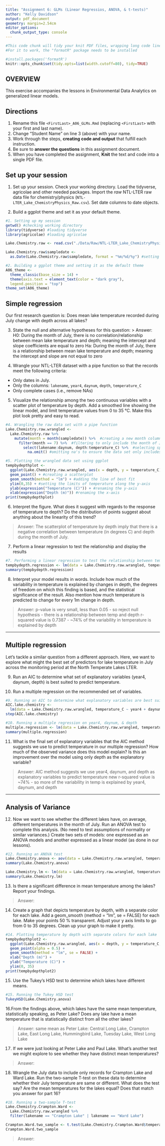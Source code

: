 ```yaml
---
title: "Assignment 6: GLMs (Linear Regressios, ANOVA, & t-tests)"
author: "Kelly Davidson"
output: pdf_document
geometry: margin=2.54cm
editor_options: 
  chunk_output_type: console
---
```


```r
#This code chunk will tidy your knit PDF files, wrapping long code lines
#For it to work, the "formatR" package needs to be installed

#install.packages('formatR')
knitr::opts_chunk$set(tidy.opts=list(width.cutoff=80), tidy=TRUE)
```

## OVERVIEW

This exercise accompanies the lessons in Environmental Data Analytics on generalized linear models. 

## Directions
1. Rename this file `<FirstLast>_A06_GLMs.Rmd` (replacing `<FirstLast>` with your first and last name).
2. Change "Student Name" on line 3 (above) with your name.
3. Work through the steps, **creating code and output** that fulfill each instruction.
4. Be sure to **answer the questions** in this assignment document.
5. When you have completed the assignment, **Knit** the text and code into a single PDF file.


## Set up your session 
1. Set up your session. Check your working directory. Load the tidyverse, agricolae and other needed packages. Import the *raw* NTL-LTER raw data file for chemistry/physics (`NTL-LTER_Lake_ChemistryPhysics_Raw.csv`). Set date columns to date objects.

2. Build a ggplot theme and set it as your default theme.

```r
#1. Setting up my session
getwd() #checking working directory
library(tidyverse) #loading tidyverse
library(agricolae) #loading agricolae

Lake.Chemistry.raw <- read.csv("./Data/Raw/NTL-LTER_Lake_ChemistryPhysics_Raw.csv", stringsAsFactors = TRUE) #importing and naming the raw data set

Lake.Chemistry.raw$sampledate <-
  as.Date(Lake.Chemistry.raw$sampledate, format = "%m/%d/%y") #setting the 'sampledate' column  as a date object

#2. Building a ggplot theme and setting it as the default theme
A06_theme <-
  theme_classic(base_size = 14) +
  theme(axis.text = element_text(color = "dark gray"), 
  legend.position = "top")
theme_set(A06_theme)

```

## Simple regression
Our first research question is: Does mean lake temperature recorded during July change with depth across all lakes?

3. State the null and alternative hypotheses for this question:
> Answer:
H0: During the month of July, there is no correlation/relationship between mean lake temperature and depth; meaning the intercept and slope coefficients are equal to zero
Ha: During the month of July, there is a relationship between mean lake temperature and depth; meaning the intercept and slope are not equal to zero

4.  Wrangle your NTL-LTER dataset with a pipe function so that the records meet the following criteria: 
 * Only dates in July. 
 * Only the columns: `lakename`, `year4`, `daynum`, `depth`, `temperature_C`
 * Only complete cases (i.e., remove NAs)

5. Visualize the relationship among the two continuous variables with a scatter plot of temperature by depth. Add a smoothed line showing the linear model, and limit temperature values from 0 to 35 °C. Make this plot look pretty and easy to read.

```r
#4. Wrangling the raw data set with a pipe function
Lake.Chemistry.raw.wrangled <- 
  Lake.Chemistry.raw %>% 
    mutate(month = month(sampledate)) %>%  #creating a new month column from the 'sampledate' column
      filter(month == 7) %>%  #filtering to only include the month of July
        select(lakename:daynum, depth:temperature_C) %>%  #selecting specific columns as specified above
          na.omit() #omitting na's to ensure the data set only includes complete cases

#5. Plotting the wrangled data set using ggplot
tempbydepthplot <-
  ggplot(Lake.Chemistry.raw.wrangled, aes(x = depth, y = temperature_C)) + #assigning x & y values
  geom_point() + #creating a scatterplot
  geom_smooth(method = "lm") + #adding the line of best fit
  ylim(0,35) + #setting the limits of temperature along the y-axis
  ylab(expression("Temperature (C)")) + #renaming the y-axis
  xlab(expression("Depth (m)")) #renaming the x-axis
print(tempbydepthplot)

```

6. Interpret the figure. What does it suggest with regards to the response of temperature to depth? Do the distribution of points suggest about anything about the linearity of this trend?

> Answer: The scatterplot of temperature by depth imply that there is a negative correlation between temperature (in degrees C) and depth during the month of July.

7. Perform a linear regression to test the relationship and display the results

```r
#7. Performing a linear regression to test the relationship between temperature & depth
tempbydepth.regression <- lm(data = Lake.Chemistry.raw.wrangled, temperature_C ~ depth)
summary(tempbydepth.regression)

```

8. Interpret your model results in words. Include how much of the variability in temperature is explained by changes in depth, the degrees of freedom on which this finding is based, and the statistical significance of the result. Also mention how much temperature is predicted to change for every 1m change in depth. 

> Answer: p-value is very small, less than 0.05 - so reject null hypothesis - there is a relationship between temp and depth
r-squared value is 0.7387 - ~74% of the variability in temperature is explained by depth

---

## Multiple regression
Let's tackle a similar question from a different approach. Here, we want to explore what might the best set of predictors for lake temperature in July across the monitoring period at the North Temperate Lakes LTER.

9. Run an AIC to determine what set of explanatory variables (year4, daynum, depth) is best suited to predict temperature.

10. Run a multiple regression on the recommended set of variables. 

```r
#9. Running an AIC to determine what explanatory variables are best suited to predict temperature
AIC.lake.chemistry <-
  lm(data = Lake.Chemistry.raw.wrangled, temperature_C ~ year4 + daynum + depth)
step(AIC.lake.chemistry)

#10. Running a multiple regression on year4, daynum, & depth
multiple.regression <- lm(data = Lake.Chemistry.raw.wrangled, temperature_C ~ year4 + daynum + depth)
summary(multiple.regression)

```

11. What is the final set of explanatory variables that the AIC method suggests we use to predict temperature in our multiple regression? How much of the observed variance does this model explain? Is this an improvement over the model using only depth as the explanatory variable?

> Answer: AIC method suggests we use year4, daynum, and depth as explanatory variables to predict temperature
new r-squared value is ~74% - so more of the variability in temp is explained by year4, daynum, and depth

---
## Analysis of Variance

12. Now we want to see whether the different lakes have, on average, different temperatures in the month of July. Run an ANOVA test to complete this analysis. (No need to test assumptions of normality or similar variances.) Create two sets of models: one expressed as an ANOVA models and another expressed as a linear model (as done in our lessons).

```r
#12. Running an ANOVA test
Lake.Chemistry.anova <- aov(data = Lake.Chemistry.raw.wrangled, temperature_C ~ lakename)
summary(Lake.Chemistry.anova)

Lake.Chemistry.lm <- lm(data = Lake.Chemistry.raw.wrangled, temperature_C ~ lakename)
summary(Lake.Chemistry.lm)
```

13. Is there a significant difference in mean temperature among the lakes? Report your findings. 

> Answer: 



14. Create a graph that depicts temperature by depth, with a separate color for each lake. Add a geom_smooth (method = "lm", se = FALSE) for each lake. Make your points 50 % transparent. Adjust your y axis limits to go from 0 to 35 degrees. Clean up your graph to make it pretty. 

```r
#14. Plotting temperature by depth with separate colors for each lake
tempbydepthplot2 <-
  ggplot(Lake.Chemistry.raw.wrangled, aes(x = depth, y = temperature_C, color = lakename)) +
  geom_point(alpha = 0.5) +
  geom_smooth(method = "lm", se = FALSE) +
  xlab("Depth (m)") +
  ylab("Temperature (C)") +
  ylim(0, 35)
print(tempbydepthplot2)

```

15. Use the Tukey's HSD test to determine which lakes have different means.

```r
#15. Running the Tukey HSD test
TukeyHSD(Lake.Chemistry.anova)

```

16.From the findings above, which lakes have the same mean temperature, statistically speaking, as Peter Lake? Does any lake have a mean temperature that is statistically distinct from all the other lakes?

>Answer: 
same mean as Peter Lake: Central Long Lake, Crampton Lake, East Long Lake, Hummingbird Lake, Tuesday Lake, West Long Lake

17. If we were just looking at Peter Lake and Paul Lake. What's another test we might explore to see whether they have distinct mean temperatures? 

>Answer: 

18. Wrangle the July data to include only records for Crampton Lake and Ward Lake. Run the two-sample T-test on these data to determine whether their July temperature are same or different. What does the test say? Are the mean temperatures for the lakes equal? Does that match you answer for part 16?

```r
#18. Running a two-sample T-test
Lake.Chemistry.Crampton.Ward <-
  Lake.Chemistry.raw.wrangled %>% 
  filter(lakename == "Crampton Lake" | lakename == "Ward Lake")

Crampton.Ward.two_sample <- t.test(Lake.Chemistry.Crampton.Ward$temperature_C ~ Lake.Chemistry.Crampton.Ward$lakename)
Crampton.Ward.two_sample

```

>Answer: 

